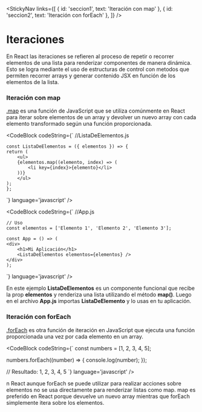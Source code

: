 
<StickyNav
  links={[
    { id: 'seccion1', text: 'Iteración con map' },
    { id: 'seccion2', text: 'Iteración con forEach' },
  ]}
/>

# Iteraciones

En React las iteraciones se refieren al proceso de repetir o recorrer elementos de una lista para renderizar componentes de manera dinámica. 
Esto se logra mediante el uso de estructuras de control con metodos que permiten recorrer arrays y generar contenido JSX en función de los elementos de la lista.

<a id="seccion1"></a>
### Iteración con map

[.map](/docs/conceptos-de-javascript-10-array-methods--docs) es una función de JavaScript que se utiliza comúnmente en React para iterar sobre elementos de un array y 
devolver un nuevo array con cada elemento transformado según una función proporcionada.

<CodeBlock
  codeString={`
    //ListaDeElementos.js

    const ListaDeElementos = ({ elementos }) => {
    return (
        <ul>
        {elementos.map((elemento, index) => (
            <li key={index}>{elemento}</li>
        ))}
        </ul>
    );
    };

  `} 
  language='javascript'
/>

<CodeBlock
  codeString={`
    //App.js

    // Uso
    const elementos = ['Elemento 1', 'Elemento 2', 'Elemento 3'];

    const App = () => (
    <div>
        <h1>Mi Aplicación</h1>
        <ListaDeElementos elementos={elementos} />
    </div>
    );

  `} 
  language='javascript'
/>

En este ejemplo **ListaDeElementos** es un componente funcional que recibe la prop **elementos** y renderiza una lista utilizando el método **map()**. 
Luego en el archivo **App.js** importas **ListaDeElemento** y lo usas en tu aplicación.

<a id="seccion2"></a>
### Iteración con forEach

[.forEach](/docs/conceptos-de-javascript-09-iteradores--docs) es otra función de iteración en JavaScript que ejecuta una función proporcionada una vez por cada elemento 
en un array.

<CodeBlock
  codeString={`
  const numbers = [1, 2, 3, 4, 5];

  numbers.forEach((number) => {
    console.log(number);
  });

  // Resultado: 1, 2, 3, 4, 5
  `} 
  language='javascript'
/>

n React aunque forEach se puede utilizar para realizar acciones sobre elementos no se usa directamente para renderizar listas como map. 
map es preferido en React porque devuelve un nuevo array mientras que forEach simplemente itera sobre los elementos.